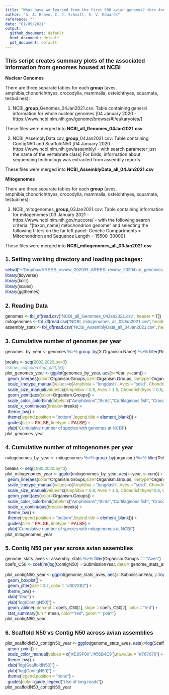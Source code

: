 ```yaml
---
title: "What have we learned from the first 500 avian genomes? <br> Annu. Rev. Ecol. Syst. Evol"
author: "G. A. Bravo, C. J. Schmitt, S. V. Edwards"
reference: ""
date: "01/05/2021"
output:
  github_document: default
  html_document: default
  pdf_document: default
---
```


<style type="text/css">

body{ /* Normal  */
      font-size: 14px;
  }
td {  /* Table  */
  font-size: 10px;
}
h1.title {
  font-size: 22px;
  color: DarkBlue;
  font-family: Arial, Helvetica, sans-serif;
}
h1 { /* Header 1 */
  font-size: 18px;
  font-weight: bold;
  font-family: Arial, Helvetica, sans-serif;
}
h2 { /* Header 2 */
  font-size: 16px;
  font-family: Arial, Helvetica, sans-serif;
  font-style: oblique;
}
h3 { /* Header 3 */
  font-size: 14px;
  font-family: Arial, Helvetica, sans-serif;
  font-style: oblique;
}
code.r{ /* Code block */
    font-size: 14px;
    font-family: Arial, Helvetica, sans-serif;
    font-stretch: expanded;
}
pre { /* Code block - determines code spacing between lines */
    font-size: 14px;
    font-family: Arial, Helvetica, sans-serif;
}
</style>

# **This script creates summary plots of the associated information from genomes housed at NCBI**

**Nuclear Genomes**

There are three separate tables for each **group** (aves, amphibia,choncrichthyes, crocodylia, mammalia, osteichthyes, squamata, testudines):

1. NCBI_**group**_Genomes_04Jan2021.csv: Table containing general information for whole nuclear genomes [04 January 2020 - https://www.ncbi.nlm.nih.gov/genome/browse/#!/eukaryotes/]

These files were merged into **NCBI_all_Genomes_04Jan2021.csv**

2. NCBI_AssemblyData.csv_**group**_04Jan2021.csv: Table containing ContigN50 and ScaffoldN50 [04 January 2020 - https://www.ncbi.nlm.nih.gov/assembly/ - with search parameter just the name of the vertebrate class]
For birds, information about sequencing technology was extracted from assembly reports.

These files were merged into **NCBI_AssemblyData_all_04Jan2021.csv**

**Mitogenomes**

There are three separate tables for each **group** (aves, amphibia,choncrichthyes, crocodylia, mammalia, osteichthyes, squamata, testudines):

3. NCBI_mitogenomes_**group**_03Jan2021.csv: Table containing information for mitogenomes [03 January 2021 - https://www.ncbi.nlm.nih.gov/nuccore/ - with the following search criteria: “[taxon_name] mitochondrion genome” and selecting the following filters on the far left panel: Genetic Compartments = Mitochondrion and Sequence Length = 15500-30000]

These files were merged into **NCBI_mitogenomes_all_03Jan2021.csv**


# 1. Setting working directory and loading packages:

```r
setwd("~/Dropbox/AREES_review_2020/R_AREES_review_2020/bird_genomics_review/genome_stats_figure/")
library(tidyverse)
library(knitr)
library(scales)
library(ggthemes)
```

# 2. Reading Data

```r
genomes <- tbl_df(read.csv("NCBI_all_Genomes_04Jan2021.csv", header = T)) 
mitogenomes <- tbl_df(read.csv("NCBI_mitogenomes_all_03Jan2021.csv", header = T))
assembly_stats <- tbl_df(read.csv("NCBI_AssemblyData_all_04Jan2021.csv", header = T)) 
```

# 3. Cumulative number of genomes per year

```r
genomes_by_year <- genomes %>% group_by(X.Organism.Name) %>% filter(ReleaseOrder==min(ReleaseOrder)) %>% group_by(Year,Organism.Groups) %>% tally() %>% group_by(Organism.Groups) %>% mutate(cum=cumsum(n))

breaks <- seq(2002,2020,by=3)
#show_col(colorblind_pal()(8))
plot_genomes_year <- ggplot(genomes_by_year, aes(x=Year, y=cum)) +
  geom_line(aes(color=Organism.Groups,size=Organism.Groups, linetype=Organism.Groups)) +
  scale_linetype_manual(values=c(Amphibia = "longdash", Aves = "solid", Chondrichthyes= "longdash", Crocodylia = "longdash", Mammalia = "longdash", Osteichthyes = "longdash", Squamata = "longdash", Testudines = "longdash")) +
  scale_size_manual(values=c(Amphibia = 0.8, Aves = 1.5, Chondrichthyes = 0.8, Crocodylia = 0.8, Mammalia = 0.8, Osteichthyes = 0.8, Squamata = 0.8, Testudines = 0.8)) +
  geom_point(aes(color=Organism.Groups)) +
  scale_color_colorblind(labels=c("Amphibians","Birds","Cartilaginous fish", "Crocodilians", "Mammals", "Bony fish", "Squamates", "Turtles")) +
  scale_x_continuous(breaks=breaks) +
  theme_bw() +
  theme(legend.position = "bottom",legend.title = element_blank()) +
  guides(size = FALSE, linetype = FALSE) +
  ylab("Cumulative number of species with genomes at NCBI") 
plot_genomes_year
```

# 4. Cumulative number of mitogenomes per year
```r
mitogenomes_by_year <- mitogenomes %>% group_by(organism) %>% filter(ReleaseOrder==min(ReleaseOrder)) %>% group_by(year,Organism.Groups) %>% tally() %>% group_by(Organism.Groups) %>% mutate(cum=cumsum(n))

breaks <- seq(1990,2020,by=3)
plot_mitogenomes_year <- ggplot(mitogenomes_by_year, aes(x=year, y=cum)) +
  geom_line(aes(color=Organism.Groups,size=Organism.Groups, linetype=Organism.Groups)) +
  scale_linetype_manual(values=c(Amphibia = "longdash", Aves = "solid", Chondrichthyes= "longdash", Crocodylia = "longdash", Mammalia = "longdash", Osteichthyes = "longdash", Squamata = "longdash", Testudines = "longdash")) +
  scale_size_manual(values=c(Amphibia = 0.8, Aves = 1.5, Chondrichthyes=0.8, Crocodylia=0.8, Mammalia = 0.8, Osteichthyes=0.8, Squamata = 0.8, Testudines = 0.8)) +
  geom_point(aes(color=Organism.Groups)) +
  scale_color_colorblind(labels=c("Amphibians","Birds","Cartilaginous fish", "Crocodilians", "Mammals", "Bony fish", "Squamates", "Turtles")) +
  scale_x_continuous(breaks=breaks) +
  theme_bw() +
  theme(legend.position = "bottom",legend.title = element_blank()) +
  guides(size = FALSE, linetype = FALSE) +
  ylab("Cumulative number of species with mitogenomes at NCBI") 
plot_mitogenomes_year
```

# 5. Contig N50 per year across avian assemblies

```r

genome_stats_aves <- assembly_stats %>% filter(Organism.Groups == "Aves")
coefs_C50 <- coef(lm(log(ContigN50) ~ SubmissionYear, data = genome_stats_aves))

plot_contigN50_year <- ggplot(genome_stats_aves, aes(x=SubmissionYear, y=log(ContigN50), group = SubmissionYear)) +
  geom_boxplot() +
  geom_jitter(size =0.7, color = "#0072B2") +
  theme_bw() +
  xlab("Year") +
  ylab("log(ContigN50)") +
  geom_abline(intercept = coefs_C50[1], slope = coefs_C50[2], color = "red") +
  stat_summary(fun = mean, color="red", geom = "point")
plot_contigN50_year
```

# 6. Scaffold N50 vs Contig N50 across avian assemblies

```r
plot_scaffoldN50_contigN50_year <- ggplot(genome_stats_aves, aes(x=log(ScaffoldN50), y=log(ContigN50), color=long_reads)) +
  geom_point() +
  scale_color_manual(values = c("#E69F00","#56B4E9"),na.value = "#767676") +
  theme_bw() +
  xlab("log(ScaffoldN50)") +
  ylab("log(ContigN50)") +
  theme(legend.position = "none") +
  guides(color=guide_legend("Use of long reads"))
plot_scaffoldN50_contigN50_year
```



